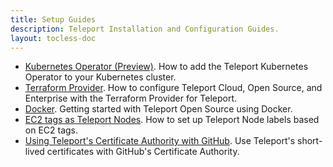 ```yaml
---
title: Setup Guides
description: Teleport Installation and Configuration Guides.
layout: tocless-doc
---
```


  - [Kubernetes Operator (Preview)](./guides/teleport-operator.mdx). How to add the Teleport Kubernetes Operator to your Kubernetes cluster.
  - [Terraform Provider](./guides/terraform-provider.mdx). How to configure Teleport Cloud, Open Source, and Enterprise with the Terraform Provider for Teleport.
  - [Docker](./guides/docker.mdx). Getting started with Teleport Open Source using Docker.
  - [EC2 tags as Teleport Nodes](./guides/ec2-tags.mdx). How to set up Teleport Node labels based on EC2 tags.
  - [Using Teleport's Certificate Authority with GitHub](./guides/ssh-key-extensions.mdx). Use Teleport's short-lived certificates with GitHub's Certificate Authority.
